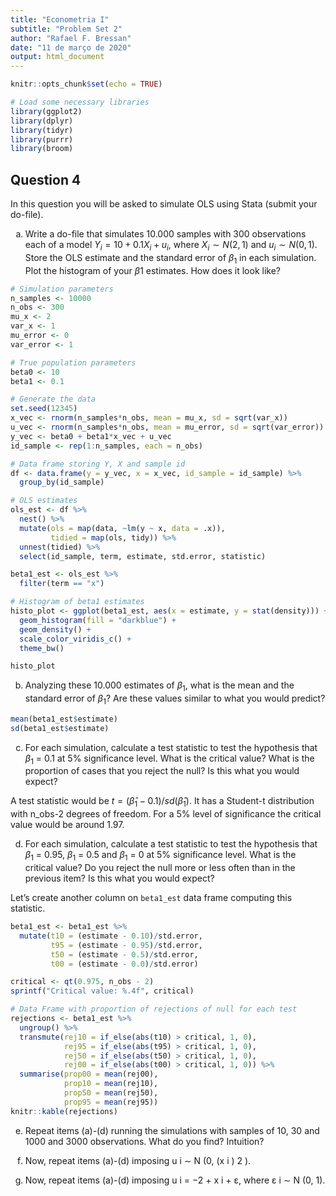 ```yaml
---
title: "Econometria I"
subtitle: "Problem Set 2"
author: "Rafael F. Bressan"
date: "11 de março de 2020"
output: html_document
---
```


```r
knitr::opts_chunk$set(echo = TRUE)
```

```r
# Load some necessary libraries
library(ggplot2)
library(dplyr)
library(tidyr)
library(purrr)
library(broom)
```

## Question 4

In this question you will be asked to simulate OLS using Stata (submit your do-file).

(a) Write a do-file that simulates 10.000 samples with 300 observations each of a model $Y_i = 10+0.1X_i+u_i$, where $X_i \sim N(2, 1)$ and $u_i \sim N(0, 1)$. Store the OLS estimate and the standard error of $\beta_1$ in each simulation. Plot the histogram of your $\beta1$ estimates. How does it look like?

```r
# Simulation parameters
n_samples <- 10000
n_obs <- 300
mu_x <- 2
var_x <- 1
mu_error <- 0
var_error <- 1

# True population parameters
beta0 <- 10
beta1 <- 0.1

# Generate the data
set.seed(12345)
x_vec <- rnorm(n_samples*n_obs, mean = mu_x, sd = sqrt(var_x))
u_vec <- rnorm(n_samples*n_obs, mean = mu_error, sd = sqrt(var_error))
y_vec <- beta0 + beta1*x_vec + u_vec
id_sample <- rep(1:n_samples, each = n_obs)

# Data frame storing Y, X and sample id
df <- data.frame(y = y_vec, x = x_vec, id_sample = id_sample) %>% 
  group_by(id_sample)

# OLS estimates
ols_est <- df %>% 
  nest() %>% 
  mutate(ols = map(data, ~lm(y ~ x, data = .x)),
         tidied = map(ols, tidy)) %>% 
  unnest(tidied) %>% 
  select(id_sample, term, estimate, std.error, statistic)

beta1_est <- ols_est %>% 
  filter(term == "x")

# Histogram of beta1 estimates
histo_plot <- ggplot(beta1_est, aes(x = estimate, y = stat(density))) +
  geom_histogram(fill = "darkblue") +
  geom_density() +
  scale_color_viridis_c() +
  theme_bw()
```

```r
histo_plot
```

(b) Analyzing these 10.000 estimates of $\beta_1$, what is the mean and the standard error of $\beta_1$? Are these values similar to what you would predict?

```r
mean(beta1_est$estimate)
sd(beta1_est$estimate)
```

(c) For each simulation, calculate a test statistic to test the hypothesis that $\beta_1$ = 0.1 at 5% significance level. What is the critical value? What is the proportion of cases that you reject the null? Is this what you would expect?

A test statistic would be $t = \left(\hat\beta_1 - 0.1\right) / sd(\hat\beta_1)$. It has a Student-t distribution with n_obs-2 degrees of freedom. For a 5% level of significance the critical value would be around 1.97.

(d) For each simulation, calculate a test statistic to test the hypothesis that $\beta_1$ = 0.95, $\beta_1$ = 0.5 and $\beta_1$ = 0 at 5% significance level. What is the critical value? Do you reject the null more or less often than in the previous item? Is this what you would expect?

Let's create another column on `beta1_est` data frame computing this statistic.

```r
beta1_est <- beta1_est %>% 
  mutate(t10 = (estimate - 0.10)/std.error,
         t95 = (estimate - 0.95)/std.error,
         t50 = (estimate - 0.5)/std.error,
         t00 = (estimate - 0.0)/std.error)

critical <- qt(0.975, n_obs - 2)
sprintf("Critical value: %.4f", critical)

# Data Frame with proportion of rejections of null for each test
rejections <- beta1_est %>% 
  ungroup() %>% 
  transmute(rej10 = if_else(abs(t10) > critical, 1, 0),
            rej95 = if_else(abs(t95) > critical, 1, 0),
            rej50 = if_else(abs(t50) > critical, 1, 0),
            rej00 = if_else(abs(t00) > critical, 1, 0)) %>% 
  summarise(prop00 = mean(rej00),
            prop10 = mean(rej10),
            prop50 = mean(rej50),
            prop95 = mean(rej95))
knitr::kable(rejections)
```

(e) Repeat items (a)-(d) running the simulations with samples of 10, 30 and 1000 and 3000 observations. What do you find? Intuition?

(f) Now, repeat items (a)-(d) imposing u i ∼ N (0, (x i ) 2 ).

(g) Now, repeat items (a)-(d) imposing u i = −2 + x i + ε, where ε i ∼ N (0, 1).